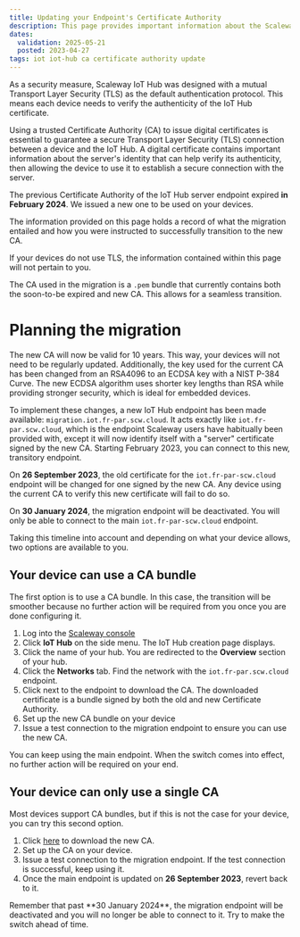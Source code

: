 ```yaml
---
title: Updating your Endpoint's Certificate Authority
description: This page provides important information about the Scaleway IoT Hub Certificate Authority.
dates:
  validation: 2025-05-21
  posted: 2023-04-27
tags: iot iot-hub ca certificate authority update
---
```


As a security measure, Scaleway IoT Hub was designed with a mutual Transport Layer Security (TLS) as the default authentication protocol. This means each device needs to verify the authenticity of the IoT Hub certificate.

Using a trusted Certificate Authority (CA) to issue digital certificates is essential to guarantee a secure Transport Layer Security (TLS) connection between a device and the IoT Hub. A digital certificate contains important information about the server's identity that can help verify its authenticity, then allowing the device to use it to establish a secure connection with the server.

The previous Certificate Authority of the IoT Hub server endpoint expired **in February 2024**. We issued a new one to be used on your devices.

The information provided on this page holds a record of what the migration entailed and how you were instructed to successfully transition to the new CA.

<Message type="note">
  If your devices do not use TLS, the information contained within this page will not pertain to you.
</Message>

The CA used in the migration is a `.pem` bundle that currently contains both the soon-to-be expired and new CA. This allows for a  seamless transition.

# Planning the migration

The new CA will now be valid for 10 years. This way, your devices will not need to be regularly updated. Additionally, the key used for the current CA has been changed from an RSA4096 to an ECDSA key with a NIST P-384 Curve. The new ECDSA algorithm uses shorter key lengths than RSA while providing stronger security, which is ideal for embedded devices.

To implement these changes, a new IoT Hub endpoint has been made available: `migration.iot.fr-par.scw.cloud`. It acts exactly like `iot.fr-par.scw.cloud`, which is the endpoint Scaleway users have habitually been provided with, except it will now identify itself with a "server" certificate signed by the new CA. Starting February 2023, you can connect to this new, transitory endpoint.

On **26 September 2023**, the old certificate for the `iot.fr-par-scw.cloud` endpoint will be changed for one signed by the new CA. Any device using the current CA to verify this new certificate will fail to do so.

On **30 January 2024**, the migration endpoint will be deactivated. You will only be able to connect to the main `iot.fr-par-scw.cloud` endpoint.

Taking this timeline into account and depending on what your device allows, two options are available to you.

## Your device can use a CA bundle

The first option is to use a CA bundle. In this case, the transition will be smoother because no further action will be required from you once you are done configuring it.

1. Log into the [Scaleway console](https://console.scaleway.com)
2. Click **IoT Hub** on the side menu. The IoT Hub creation page displays.
3. Click the name of your hub. You are redirected to the **Overview** section of your hub.
4. Click the **Networks** tab. Find the network with the `iot.fr-par.scw.cloud` endpoint.
5. Click <Icon name="download"/> next to the endpoint to download the CA. The downloaded certificate is a bundle signed by both the old and new Certificate Authority.
6. Set up the new CA bundle on your device
7. Issue a test connection to the migration endpoint to ensure you can use the new CA.

You can keep using the main endpoint. When the switch comes into effect, no further action will be required on your end.

## Your device can only use a single CA

Most devices support CA bundles, but if this is not the case for your device, you can try this second option.

1. Click [here](https://iot.s3.nl-ams.scw.cloud/certificates/fr-par/iot-hub-ca-ecdsa.pem) to download the new CA.
2. Set up the CA on your device.
3. Issue a test connection to the migration endpoint. If the test connection is successful, keep using it.
4. Once the main endpoint is updated on **26 September 2023**, revert back to it.

<Message type="important">
  Remember that past **30 January 2024**, the migration endpoint will be deactivated and you will no longer be able to connect to it. Try to make the switch ahead of time.
</Message>


